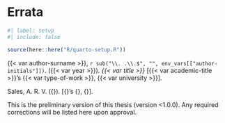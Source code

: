 <!-- %:::% .common h1 begin %:::% -->
# Errata {.unnumbered}
<!-- %:::% .common h1 end %:::% -->

```r
#| label: setup
#| include: false

source(here::here("R/quarto-setup.R"))
```

{{< var author-surname >}}, `r sub("\\. .\\.$", "", env_vars[["author-initials"]])`. ({{< var year >}}). _{{< var title >}}_ [{{< var academic-title >}}'s {{< var type-of-work >}}, {{< var university >}}].

::: {.content-visible when-format="pdf"}
<!-- %:::% errata reference begin %:::% -->
\noindent Sales, A. R. V. ({\imprimirdata}). \textit{\imprimirtitulo} [{\imprimirtipodetituloacademico}'s {\imprimirtipotrabalho}, {\imprimiruniversidade}].
<!-- %:::% errata reference end %:::% -->
:::

<!-- %:::% errata body begin %:::% -->
This is the preliminary version of this thesis (version <1.0.0). Any required corrections will be listed here upon approval.
<!-- %:::% errata body end %:::% -->
